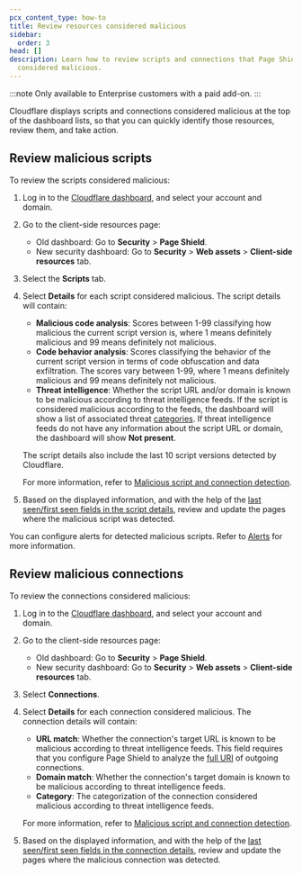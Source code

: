 ```yaml
---
pcx_content_type: how-to
title: Review resources considered malicious
sidebar:
  order: 3
head: []
description: Learn how to review scripts and connections that Page Shield
  considered malicious.
---
```



:::note
Only available to Enterprise customers with a paid add-on.
:::

Cloudflare displays scripts and connections considered malicious at the top of the dashboard lists, so that you can quickly identify those resources, review them, and take action.

## Review malicious scripts

To review the scripts considered malicious:

1. Log in to the [Cloudflare dashboard](https://dash.cloudflare.com/), and select your account and domain.

2. Go to the client-side resources page:
   - Old dashboard: Go to **Security** > **Page Shield**.
   - New security dashboard: Go to **Security** > **Web assets** > **Client-side resources** tab.

3. Select the **Scripts** tab.

4. Select **Details** for each script considered malicious. The script details will contain:
   - **Malicious code analysis**: Scores between 1-99 classifying how malicious the current script version is, where 1 means definitely malicious and 99 means definitely not malicious.
   - **Code behavior analysis**: Scores classifying the behavior of the current script version in terms of code obfuscation and data exfiltration. The scores vary between 1-99, where 1 means definitely malicious and 99 means definitely not malicious.
   - **Threat intelligence**: Whether the script URL and/or domain is known to be malicious according to threat intelligence feeds. If the script is considered malicious according to the feeds, the dashboard will show a list of associated threat [categories](/page-shield/how-it-works/malicious-script-detection/#malicious-script-and-connection-categories). If threat intelligence feeds do not have any information about the script URL or domain, the dashboard will show **Not present**.

   The script details also include the last 10 script versions detected by Cloudflare.

   <Render file="scripts-hash-note" />

   For more information, refer to [Malicious script and connection detection](/page-shield/how-it-works/malicious-script-detection/).

5. Based on the displayed information, and with the help of the [last seen/first seen fields in the script details](/page-shield/detection/monitor-connections-scripts/#view-details), review and update the pages where the malicious script was detected.

You can configure alerts for detected malicious scripts. Refer to [Alerts](/page-shield/alerts/) for more information.

## Review malicious connections

To review the connections considered malicious:

1. Log in to the [Cloudflare dashboard](https://dash.cloudflare.com/), and select your account and domain.

2. Go to the client-side resources page:
   - Old dashboard: Go to **Security** > **Page Shield**.
   - New security dashboard: Go to **Security** > **Web assets** > **Client-side resources** tab.

3. Select **Connections**.

4. Select **Details** for each connection considered malicious. The connection details will contain:
   - **URL match**: Whether the connection's target URL is known to be malicious according to threat intelligence feeds. This field requires that you configure Page Shield to analyze the [full URI](/page-shield/reference/settings/#connection-target-details) of outgoing connections.
   - **Domain match**: Whether the connection's target domain is known to be malicious according to threat intelligence feeds.
   - **Category**: The categorization of the connection considered malicious according to threat intelligence feeds.

   For more information, refer to [Malicious script and connection detection](/page-shield/how-it-works/malicious-script-detection/).

5. Based on the displayed information, and with the help of the [last seen/first seen fields in the connection details](/page-shield/detection/monitor-connections-scripts/#view-details), review and update the pages where the malicious connection was detected.

